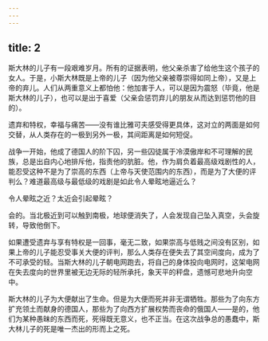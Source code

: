 ```yaml
---
---
---
```

title: 2
---



斯大林的儿子有一段艰难岁月。所有的证据表明，他父亲杀害了给他生这个孩子的女人。于是，小斯大林既是上帝的儿子（因为他父亲被尊崇得如同上帝），又是上帝的弃儿。人们从两重意义上都怕他：他加害于人，可以是因为震怒（毕竟，他是斯大林的儿子），也可以是出于喜爱（父亲会惩罚弃儿的朋友从而达到惩罚他的目的）。

遗弃和特权，幸福与痛苦——没有谁比雅可夫感受得更具体，这对立的两面是如何交替，从人类存在的一极到另外一极，其间距离是如何短促。

战争一开始，他成了德国人的阶下囚，另一些囚徒属于冷漠傲岸和不可理解的民族，总是出自内心地排斥他，指责他的肮脏。他，作为肩负着最高级戏剧性的人，能忍受这种不是为了崇高的东西（上帝与天使范围内的东西），而是为了大便的评判么？难道最高级与最低级的戏剧是如此令人晕眩地逼近么？

令人晕眩之近？太近会引起晕眩？

会的。当北极近到可以触到南极，地球便消失了，人会发现自己坠入真空，头会旋转，导致他倒下。

如果遭受遗弃与享有特权是一回事，毫无二致，如果崇高与低贱之间没有区别，如果上帝的儿子能忍受事关大便的评判，那么人类存在便失去了其空间度向，成为了不可承受的轻。当斯大林的儿子朝电网跑去，将自己的身体投向电网时，这架电网在失去度向的世界里被无边无际的轻所承托，象天平的秤盘，遗憾可悲地升向空中。

斯大林的儿子为大便献出了生命。但是为大便而死并非无谓牺牲。那些为了向东方扩充领土而献身的德国人，那些为了向西方扩展权势而丧命的俄国人——是的，他们为某种愚昧的东西而死，死得既无意义，也不正当。在这次战争总的愚蠢中，斯大林儿子的死是唯一杰出的形而上之死。